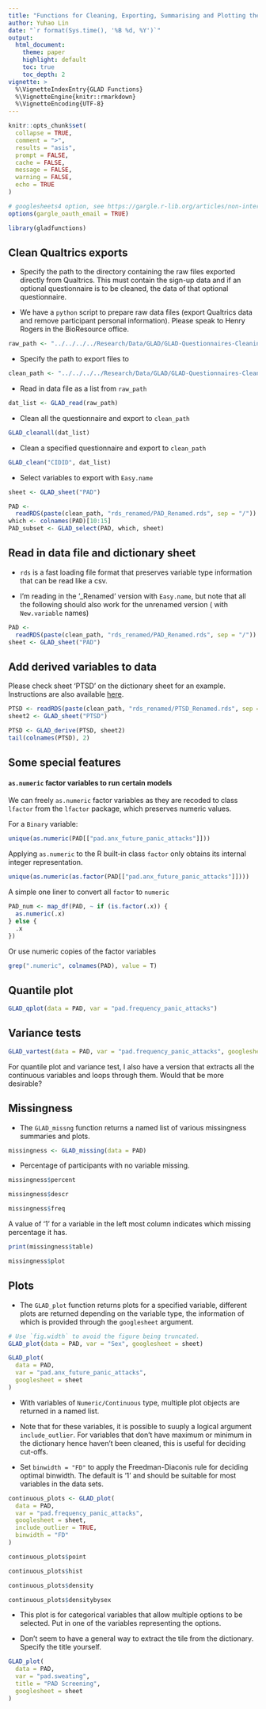 ```yaml
---
title: "Functions for Cleaning, Exporting, Summarising and Plotting the GLAD Data"
author: Yuhao Lin
date: "`r format(Sys.time(), '%B %d, %Y')`"
output:
  html_document:
    theme: paper
    highlight: default
    toc: true
    toc_depth: 2
vignette: >
  %\VignetteIndexEntry{GLAD Functions}
  %\VignetteEngine{knitr::rmarkdown}
  %\VignetteEncoding{UTF-8}
---
```


```r
knitr::opts_chunk$set(
  collapse = TRUE,
  comment = ">",
  results = "asis",
  prompt = FALSE,
  cache = FALSE,
  message = FALSE,
  warning = FALSE,
  echo = TRUE
)

# googlesheets4 option, see https://gargle.r-lib.org/articles/non-interactive-auth.html
options(gargle_oauth_email = TRUE)
```

```r
library(gladfunctions)
```

## Clean Qualtrics exports

* Specify the path to the directory containing the raw files exported
  directly from Qualtrics. This must contain the sign-up data and if an
  optional questionnaire is to be cleaned, the data of that optional
  questionnaire.

* We have a `python` script to prepare raw data files (export Qualtrics
  data and remove participant personal information). Please speak to Henry
  Rogers in the BioResource office.

```r
raw_path <- "../../../../Research/Data/GLAD/GLAD-Questionnaires-Cleaning/data_raw/"
```

* Specify the path to export files to

```r
clean_path <- "../../../../Research/Data/GLAD/GLAD-Questionnaires-Cleaning/data_clean/"
```

* Read in data file as a list from `raw_path`

```r
dat_list <- GLAD_read(raw_path)
```

* Clean all the questionnaire and export to `clean_path`

```r
GLAD_cleanall(dat_list)
```

* Clean a specified questionnaire and export to `clean_path`

```r
GLAD_clean("CIDID", dat_list)
```

* Select variables to export with `Easy.name`

```r
sheet <- GLAD_sheet("PAD")

PAD <-
  readRDS(paste(clean_path, "rds_renamed/PAD_Renamed.rds", sep = "/"))
which <- colnames(PAD)[10:15]
PAD_subset <- GLAD_select(PAD, which, sheet)
```

## Read in data file and dictionary sheet

* `rds` is a fast loading file format that preserves variable type
  information that can be read like a csv.

* I'm reading in the '_Renamed' version with `Easy.name`, but note that all
  the following should also work for the unrenamed version ( with
  `New.variable` names)

```r
PAD <-
  readRDS(paste(clean_path, "rds_renamed/PAD_Renamed.rds", sep = "/"))
sheet <- GLAD_sheet("PAD")
```

## Add derived variables to data

Please check sheet 'PTSD' on the dictionary sheet for an example.
Instructions are also available [here](https://github.com/lyh970817/GLAD-Questionnaires/blob/master/documents/instruction_dv.md).

```r
PTSD <- readRDS(paste(clean_path, "rds_renamed/PTSD_Renamed.rds", sep = "/"))
sheet2 <- GLAD_sheet("PTSD")

PTSD <- GLAD_derive(PTSD, sheet2)
tail(colnames(PTSD), 2)
```

## Some special features

#### `as.numeric` factor variables to run certain models

We can freely `as.numeric` factor variables as they are recoded to class `lfactor`
from the `lfactor` package, which preserves numeric values.

For a `Binary` variable:

```r
unique(as.numeric(PAD[["pad.anx_future_panic_attacks"]]))
```

Applying `as.numeric` to the R built-in class `factor` only obtains its
internal integer representation.

```r
unique(as.numeric(as.factor(PAD[["pad.anx_future_panic_attacks"]])))
```

A simple one liner to convert all `factor` to `numeric`

```r
PAD_num <- map_df(PAD, ~ if (is.factor(.x)) {
  as.numeric(.x)
} else {
  .x
})
```

Or use numeric copies of the factor variables

```r
grep(".numeric", colnames(PAD), value = T)
```

## Quantile plot

```r
GLAD_qplot(data = PAD, var = "pad.frequency_panic_attacks")
```

## Variance tests

```r
GLAD_vartest(data = PAD, var = "pad.frequency_panic_attacks", googlesheet = sheet)
```

For quantile plot and variance test, I also have a version that extracts
all the continuous variables and loops through them.  Would that be more
desirable?

## Missingness

* The `GLAD_missng` function returns a named list of various missingness summaries and plots.

```r
missingness <- GLAD_missing(data = PAD)
 ```

* Percentage of participants with no variable missing.

```r
missingness$percent
 ```

```r
missingness$descr
```

```r
missingness$freq
```

A value of '1' for a variable in the left most column indicates which
missing percentage it has.

```r
print(missingness$table)
```

```r
missingness$plot
```

## Plots

* The `GLAD_plot` function returns plots for a specified variable,
  different plots are returned depending on the variable type, the
  information of which is provided through the `googlesheet` argument.

 ```r
# Use `fig.width` to avoid the figure being truncated.
GLAD_plot(data = PAD, var = "Sex", googlesheet = sheet)
```

```r
GLAD_plot(
  data = PAD,
  var = "pad.anx_future_panic_attacks",
  googlesheet = sheet
)
```

* With variables of `Numeric/Continuous` type, multiple plot objects are
  returned in a named list.

* Note that for these variables, it is possible to suuply a logical
  argument `include_outlier`. For variables that don't have maximum or
  minimum in the dictionary hence haven't been cleaned, this is useful for
  deciding cut-offs.

* Set `binwidth = "FD"` to apply the Freedman-Diaconis rule for deciding
  optimal binwidth. The default is '1' and should be suitable for most
  variables in the data sets.

```r
continuous_plots <- GLAD_plot(
  data = PAD,
  var = "pad.frequency_panic_attacks",
  googlesheet = sheet,
  include_outlier = TRUE,
  binwidth = "FD"
)
```

```r
continuous_plots$point
```

```r
continuous_plots$hist
```

```r
continuous_plots$density
```

```r
continuous_plots$densitybysex
```

* This plot is for categorical variables that allow multiple options to be
  selected.  Put in one of the variables representing the options.

* Don't seem to have a general way to extract the tile from the
  dictionary. Specify the title yourself.

```r
GLAD_plot(
  data = PAD,
  var = "pad.sweating",
  title = "PAD Screening",
  googlesheet = sheet
)
```
